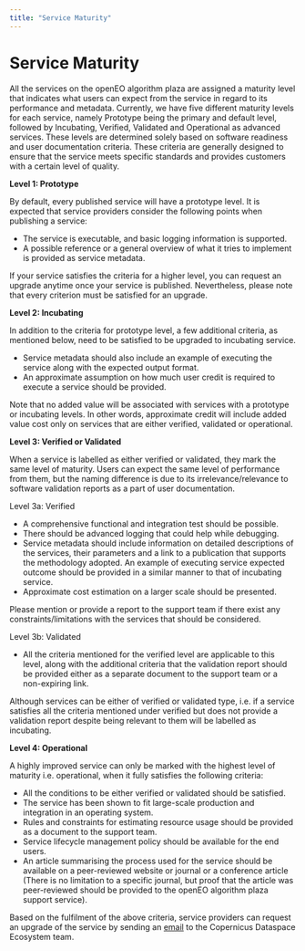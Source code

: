 ```yaml
---
title: "Service Maturity"
---
```


# Service Maturity

All the services on the openEO algorithm plaza are assigned a maturity level that indicates what users can expect from the service in regard to its performance and metadata. Currently, we have five different maturity levels for each service, namely Prototype being the primary and default level, followed by Incubating, Verified, Validated and Operational as advanced services. These levels are determined solely based on software readiness and user documentation criteria. These criteria are generally designed to ensure that the service meets specific standards and provides customers with a certain level of quality.


**Level 1: Prototype**

By default, every published service will have a prototype level. It is expected that service providers consider the following points when publishing a service:

- The service is executable, and basic logging information is supported.
- A possible reference or a general overview of what it tries to implement is provided as service metadata.

:::{callout-note}

If your service satisfies the criteria for a higher level, you can request an upgrade anytime once your service is published. Nevertheless, please note that every criterion must be satisfied for an upgrade.

:::

**Level 2: Incubating**

In addition to the criteria for prototype level, a few additional criteria, as mentioned below, need to be satisfied to be upgraded to incubating service.

- Service metadata should also include an example of executing the service along with the expected output format.
- An approximate assumption on how much user credit is required to execute a service should be provided.

:::{callout-note}

Note that no added value will be associated with services with a prototype or incubating levels. In other words, approximate credit will include added value cost only on services that are either verified, validated or operational.

:::

**Level 3: Verified or Validated**

When a service is labelled as either verified or validated, they mark the same level of maturity. Users can expect the same level of performance from them, but the naming difference is due to its irrelevance/relevance to software validation reports as a part of user documentation.

Level 3a: Verified

- A comprehensive functional and integration test should be possible.
- There should be advanced logging that could help while debugging.
- Service metadata should include information on detailed descriptions of the services, their parameters and a link to a publication that supports the methodology adopted. An example of executing service expected outcome should be provided in a similar manner to that of incubating service.
- Approximate cost estimation on a larger scale should be presented.

:::{callout-note}

Please mention or provide a report to the support team if there exist any constraints/limitations with the services that should be considered.

:::

Level 3b: Validated 

- All the criteria mentioned for the verified level are applicable to this level, along with the additional criteria that the validation report should be provided either as a separate document to the support team or a non-expiring link.

:::{callout-note}

Although services can be either of verified or validated type, i.e. if a service satisfies all the criteria mentioned under verified but does not provide a validation report despite being relevant to them will be labelled as incubating.

:::

**Level 4: Operational**

A highly improved service can only be marked with the highest level of maturity i.e. operational, when it fully satisfies the following criteria:

- All the conditions to be either verified or validated should be satisfied.
- The service has been shown to fit large-scale production and integration in an operating system.
- Rules and constraints for estimating resource usage should be provided as a document to the support team.
- Service lifecycle management policy should be available for the end users.
- An article summarising the process used for the service should be available on a peer-reviewed website or journal or a conference article (There is no limitation to a specific journal, but proof that the article was peer-reviewed should be provided to the openEO algorithm plaza support service).


Based on the fulfilment of the above criteria, service providers can request an upgrade of the service by sending an [email](mailto://help-login@dataspace.copernicus.eu?Subject=Subject%20Text&Body=Your%20comments) to the Copernicus Dataspace Ecosystem team. 
